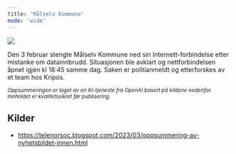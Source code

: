 ```yaml
---
title: 'Målselv Kommune'
mode: 'wide'
---
```


<Frame>
<img src="/images/malselv-kommune.png" noZoom/>
</Frame>

Den 3 februar stengte Målselv Kommune ned sin Internett-forbindelse etter mistanke om datainnbrudd. Situasjonen ble avklart og nettforbindelsen åpnet igjen kl 18:45 samme dag. Saken er politianmeldt og etterforskes av et team hos Kripos.

<sup><i>Oppsummeringen er laget av en KI-tjeneste fra OpenAI basert på kildene nedenfor. Innholdet er kvalitetssikret før publisering.</i></sup>

## Kilder
- https://telenorsoc.blogspot.com/2023/03/oppsummering-av-nyhetsbildet-innen.html
